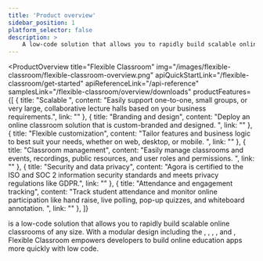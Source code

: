 ```yaml
---
title: 'Product overview'
sidebar_position: 1
platform_selector: false
description: >
    A low-code solution that allows you to rapidly build scalable online classrooms of any size.
---
```



<ProductOverview
    title="Flexible Classroom"
    img="/images/flexible-classroom/flexible-classroom-overview.png"
    apiQuickStartLink="/flexible-classroom/get-started"
    apiReferenceLink="/api-reference"
    samplesLink="/flexible-classroom/overview/downloads"
    productFeatures={[
        {
            title: "Scalable ",
            content: "Easily support one-to-one, small groups, or very large, collaborative lecture halls based on your business requirements.",
            link: ""
        },
        {
            title: "Branding and design",
            content: "Deploy an online classroom solution that is custom-branded and designed. ",
            link: ""
        },   
        {
            title: "Flexible customization",
            content: "Tailor features and business logic to best suit your needs, whether on web, desktop, or mobile. ",
            link: ""
        },
        {
            title: "Classroom management",
            content: "Easily manage classrooms and events, recordings, public resources, and user roles and permissions.    ",
            link: ""
        },
        {
            title: "Security and data privacy",
            content: "Agora is certified to the ISO and SOC 2 information security standards and meets privacy regulations like GDPR.",
            link: ""
        },
        {
            title: "Attendance and engagement tracking",
            content: "Track student attendance and monitor online participation like hand raise, live polling, pop-up quizzes, and whiteboard annotation. ",
            link: ""
        },
    ]}

>

<Vg k="FC" /> is a low-code solution that allows you to rapidly build scalable online classrooms of any size. With a modular design including the <Vg k="ASDK" />, <Vg k="VSDK" />, <Vg k="MESS_SDK" />, <Vg k="WHITE_SDK" />, and <Vg k="CREC" />, Flexible Classroom empowers developers to build online education apps more quickly with low code.


</ProductOverview>